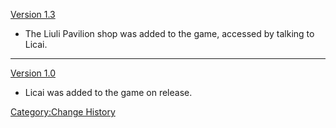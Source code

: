 [[Version 1.3]]
* The Liuli Pavilion shop was added to the game, accessed by talking to Licai.
----
[[Version 1.0]]
* Licai was added to the game on release.
<noinclude>[[Category:Change History]]</noinclude>